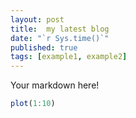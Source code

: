 ```yaml
---
layout: post
title:  my latest blog
date: "`r Sys.time()`"
published: true
tags: [example1, example2]
---
```


Your markdown here!

```r
plot(1:10)
```
